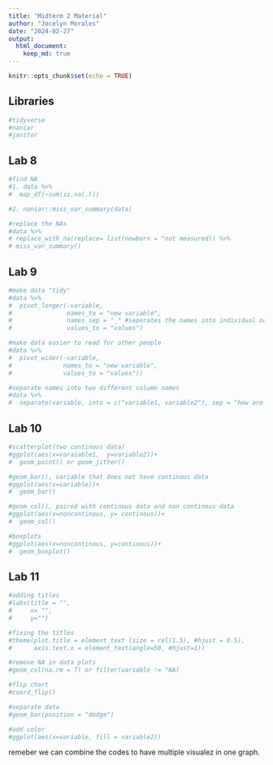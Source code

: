 ```yaml
---
title: "Midterm 2 Material"
author: "Jocelyn Morales"
date: "2024-02-27"
output: 
  html_document: 
    keep_md: true
---
```


```r
knitr::opts_chunk$set(echo = TRUE)
```

## Libraries 
```r
#tidyverse
#naniar
#janitor
```


## Lab 8 
```r
#find NA 
#1. data %>% 
#  map_df(~sum(is.na(.)))

#2. naniar::miss_var_summary(data)

#replace the NAs
#data %>% 
# replace_with_na(replace= list(newborn = "not measured)) %>% 
# miss_var_summary()
```

## Lab 9
```r
#make data "tidy" 
#data %>% 
#  pivot_longer(-variable,
#               names_to = "new variable",
#               names_sep = "_" #seperates the names into individual names 
#               values_to = "values")

#make data easier to read for other people 
#data %>% 
#  pivot_wider(-variable,
#              names_to = "new variable",
#              values_to = "values"))

#separate names into two different column names 
#data %>% 
#  separate(variable, into = c("variable1, variable2"), sep = "how are the variables separted")
```

## Lab 10 
```r
#scatterplot(two continous data)
#ggplot(aes(x=varaiable1,  y=variable2))+
#  geom_point() or geom_jitter()

#geom_bar(), variable that does not have continous data 
#ggplot(aes(x=variable))+
#  geom_bar()

#geom_col(), paired with continous data and non continous data 
#ggplot(aes(x=noncontinous, y= continous))+
#  geom_col()

#boxplots 
#ggplot(aes(x=noncontinous, y=continous))+
#  geom_boxplot()
```

## Lab 11
```r
#adding titles
#labs(title = "",
#     x= "",
#     y="")

#fixing the titles
#theme(plot.title = element_text (size = rel(1.5), #hjust = 0.5),
#      axis.text.x = element_text(angle=50, #hjust=1))

#remove NA in data plots 
#geom_col(na.rm = T) or filter(variable != "NA)

#flip chart 
#coord_flip()

#separate data 
#geom_bar(position = "dodge")

#add color
#ggplot(aes(x=variable, fill = variable2))
```

remeber we can combine the codes to have multiple visualez in one graph.

